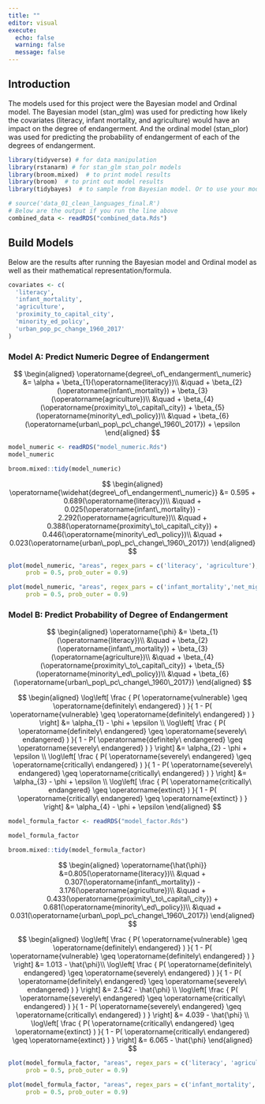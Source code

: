 ```yaml
---
title: ""
editor: visual
execute: 
  echo: false
  warning: false
  message: false
---
```


## Introduction
The models used for this project were the Bayesian model and Ordinal model. The Bayesian model (stan_glm) was used for predicting how likely the covariates (literacy, infant mortality, and agriculture) would have an impact on the degree of endangerment. And the ordinal model (stan_plor) was used for predicting the probability of endangerment of each of the degrees of endangerment.  



```r
library(tidyverse) # for data manipulation
library(rstanarm) # for stan_glm stan_polr models
library(broom.mixed)  # to print model results
library(broom)  # to print out model results
library(tidybayes)  # to sample from Bayesian model. Or to use your model for simulations
```


```r
# source('data_01_clean_languages_final.R')
# Below are the output if you run the line above
combined_data <- readRDS("combined_data.Rds")
```



## Build Models

Below are the results after running the Bayesian model and Ordinal model as well as their mathematical representation/formula. 

```r
covariates <- c(
  'literacy',
  'infant_mortality',
  'agriculture',
  'proximity_to_capital_city',
  'minority_ed_policy',
  'urban_pop_pc_change_1960_2017'
)
```


### Model A: Predict Numeric Degree of Endangerment

$$
\begin{aligned}
\operatorname{degree\_of\_endangerment\_numeric} &= \alpha + \beta_{1}(\operatorname{literacy})\\
&\quad + \beta_{2}(\operatorname{infant\_mortality}) + \beta_{3}(\operatorname{agriculture})\\
&\quad + \beta_{4}(\operatorname{proximity\_to\_capital\_city}) + \beta_{5}(\operatorname{minority\_ed\_policy})\\
&\quad + \beta_{6}(\operatorname{urban\_pop\_pc\_change\_1960\_2017}) + \epsilon
\end{aligned}
$$



```r
model_numeric <- readRDS("model_numeric.Rds")
model_numeric
```



```r
broom.mixed::tidy(model_numeric)
```

$$
\begin{aligned}
\operatorname{\widehat{degree\_of\_endangerment\_numeric}} &= 0.595 + 0.689(\operatorname{literacy})\\
&\quad + 0.025(\operatorname{infant\_mortality}) - 2.292(\operatorname{agriculture})\\
&\quad + 0.388(\operatorname{proximity\_to\_capital\_city}) + 0.446(\operatorname{minority\_ed\_policy})\\
&\quad + 0.023(\operatorname{urban\_pop\_pc\_change\_1960\_2017})
\end{aligned}
$$




```r
plot(model_numeric, "areas", regex_pars = c('literacy', 'agriculture'),
     prob = 0.5, prob_outer = 0.9)
```


```r
plot(model_numeric, "areas", regex_pars = c('infant_mortality','net_migration'),
     prob = 0.5, prob_outer = 0.9)
```


### Model B: Predict Probability of Degree of Endangerment

$$
\begin{aligned}
\operatorname{\phi} &= \beta_{1}(\operatorname{literacy})\\
&\quad + \beta_{2}(\operatorname{infant\_mortality}) + \beta_{3}(\operatorname{agriculture})\\
&\quad + \beta_{4}(\operatorname{proximity\_to\_capital\_city}) + \beta_{5}(\operatorname{minority\_ed\_policy})\\
&\quad + \beta_{6}(\operatorname{urban\_pop\_pc\_change\_1960\_2017})
\end{aligned}
$$


$$
\begin{aligned}
\log\left[ \frac { P( \operatorname{vulnerable} \geq \operatorname{definitely\ endangered} ) }{ 1 - P( \operatorname{vulnerable} \geq \operatorname{definitely\ endangered} ) } \right] &= \alpha_{1} - \phi + \epsilon \\
\log\left[ \frac { P( \operatorname{definitely\ endangered} \geq \operatorname{severely\ endangered} ) }{ 1 - P( \operatorname{definitely\ endangered} \geq \operatorname{severely\ endangered} ) } \right] &= \alpha_{2} - \phi + \epsilon \\
\log\left[ \frac { P( \operatorname{severely\ endangered} \geq \operatorname{critically\ endangered} ) }{ 1 - P( \operatorname{severely\ endangered} \geq \operatorname{critically\ endangered} ) } \right] &= \alpha_{3} - \phi  + \epsilon \\
\log\left[ \frac { P( \operatorname{critically\ endangered} \geq \operatorname{extinct} ) }{ 1 - P( \operatorname{critically\ endangered} \geq \operatorname{extinct} ) } \right] &= \alpha_{4} - \phi + \epsilon
\end{aligned}
$$




```r
model_formula_factor <- readRDS("model_factor.Rds")

model_formula_factor
```


```r
broom.mixed::tidy(model_formula_factor)
```

$$
\begin{aligned}
\operatorname{\hat{\phi}} &=0.805(\operatorname{literacy})\\
&\quad + 0.307(\operatorname{infant\_mortality}) - 3.176(\operatorname{agriculture})\\
&\quad + 0.433(\operatorname{proximity\_to\_capital\_city}) + 0.681(\operatorname{minority\_ed\_policy})\\
&\quad + 0.031(\operatorname{urban\_pop\_pc\_change\_1960\_2017})
\end{aligned}
$$


$$
\begin{aligned}
\log\left[ \frac { P( \operatorname{vulnerable} \geq \operatorname{definitely\ endangered} ) }{ 1 - P( \operatorname{vulnerable} \geq \operatorname{definitely\ endangered} ) } \right] &= 1.013 - \hat{\phi}\\
\log\left[ \frac { P( \operatorname{definitely\ endangered} \geq \operatorname{severely\ endangered} ) }{ 1 - P( \operatorname{definitely\ endangered} \geq \operatorname{severely\ endangered} ) } \right] &= 2.542 - \hat{\phi} \\
\log\left[ \frac { P( \operatorname{severely\ endangered} \geq \operatorname{critically\ endangered} ) }{ 1 - P( \operatorname{severely\ endangered} \geq \operatorname{critically\ endangered} ) } \right] &= 4.039 - \hat{\phi} \\
\log\left[ \frac { P( \operatorname{critically\ endangered} \geq \operatorname{extinct} ) }{ 1 - P( \operatorname{critically\ endangered} \geq \operatorname{extinct} ) } \right] &= 6.065 - \hat{\phi}
\end{aligned}
$$




```r
plot(model_formula_factor, "areas", regex_pars = c('literacy', 'agriculture'),
     prob = 0.5, prob_outer = 0.9)
```


```r
plot(model_formula_factor, "areas", regex_pars = c('infant_mortality','net_migration'),
     prob = 0.5, prob_outer = 0.9)
```